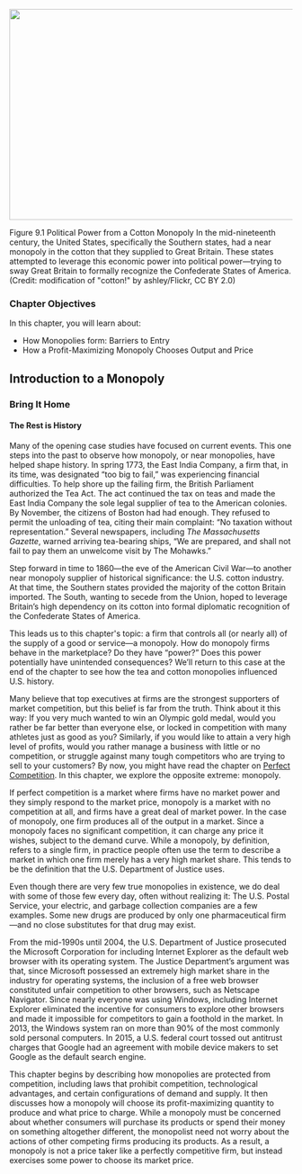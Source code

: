 ![](media/9-introduction-to-a-monopoly_rId20.jpeg){width="6.5in" height="3.908333333333333in"}

Figure 9.1 Political Power from a Cotton Monopoly In the mid-nineteenth
century, the United States, specifically the Southern states, had a near
monopoly in the cotton that they supplied to Great Britain. These states
attempted to leverage this economic power into political power---trying
to sway Great Britain to formally recognize the Confederate States of
America. (Credit: modification of \"cotton!\" by ashley/Flickr, CC BY
2.0)

### Chapter Objectives {#chapter-objectives .Heading3Grey}

In this chapter, you will learn about:

-   How Monopolies form: Barriers to Entry
-   How a Profit-Maximizing Monopoly Chooses Output and Price

## Introduction to a Monopoly

### Bring It Home {#bring-it-home .Heading3Grey}

#### The Rest is History {#the-rest-is-history .Heading4Grey}

Many of the opening case studies have focused on current events. This
one steps into the past to observe how monopoly, or near monopolies,
have helped shape history. In spring 1773, the East India Company, a
firm that, in its time, was designated "too big to fail," was
experiencing financial difficulties. To help shore up the failing firm,
the British Parliament authorized the Tea Act. The act continued the tax
on teas and made the East India Company the sole legal supplier of tea
to the American colonies. By November, the citizens of Boston had had
enough. They refused to permit the unloading of tea, citing their main
complaint: "No taxation without representation." Several newspapers,
including *The Massachusetts Gazette*, warned arriving tea-bearing
ships, "We are prepared, and shall not fail to pay them an unwelcome
visit by The Mohawks."

Step forward in time to 1860---the eve of the American Civil War---to
another near monopoly supplier of historical significance: the U.S.
cotton industry. At that time, the Southern states provided the majority
of the cotton Britain imported. The South, wanting to secede from the
Union, hoped to leverage Britain's high dependency on its cotton into
formal diplomatic recognition of the Confederate States of America.

This leads us to this chapter\'s topic: a firm that controls all (or
nearly all) of the supply of a good or service---a monopoly. How do
monopoly firms behave in the marketplace? Do they have "power?" Does
this power potentially have unintended consequences? We'll return to
this case at the end of the chapter to see how the tea and cotton
monopolies influenced U.S. history.

Many believe that top executives at firms are the strongest supporters
of market competition, but this belief is far from the truth. Think
about it this way: If you very much wanted to win an Olympic gold medal,
would you rather be far better than everyone else, or locked in
competition with many athletes just as good as you? Similarly, if you
would like to attain a very high level of profits, would you rather
manage a business with little or no competition, or struggle against
many tough competitors who are trying to sell to your customers? By now,
you might have read the chapter on [Perfect
Competition](http://openstax.org/books/principles-microeconomics-3e/pages/8-introduction-to-perfect-competition).
In this chapter, we explore the opposite extreme: monopoly.

If perfect competition is a market where firms have no market power and
they simply respond to the market price, monopoly is a market with no
competition at all, and firms have a great deal of market power. In the
case of monopoly, one firm produces all of the output in a market. Since
a monopoly faces no significant competition, it can charge any price it
wishes, subject to the demand curve. While a monopoly, by definition,
refers to a single firm, in practice people often use the term to
describe a market in which one firm merely has a very high market share.
This tends to be the definition that the U.S. Department of Justice
uses.

Even though there are very few true monopolies in existence, we do deal
with some of those few every day, often without realizing it: The U.S.
Postal Service, your electric, and garbage collection companies are a
few examples. Some new drugs are produced by only one pharmaceutical
firm---and no close substitutes for that drug may exist.

From the mid-1990s until 2004, the U.S. Department of Justice prosecuted
the Microsoft Corporation for including Internet Explorer as the default
web browser with its operating system. The Justice Department's argument
was that, since Microsoft possessed an extremely high market share in
the industry for operating systems, the inclusion of a free web browser
constituted unfair competition to other browsers, such as Netscape
Navigator. Since nearly everyone was using Windows, including Internet
Explorer eliminated the incentive for consumers to explore other
browsers and made it impossible for competitors to gain a foothold in
the market. In 2013, the Windows system ran on more than 90% of the most
commonly sold personal computers. In 2015, a U.S. federal court tossed
out antitrust charges that Google had an agreement with mobile device
makers to set Google as the default search engine.

This chapter begins by describing how monopolies are protected from
competition, including laws that prohibit competition, technological
advantages, and certain configurations of demand and supply. It then
discusses how a monopoly will choose its profit-maximizing quantity to
produce and what price to charge. While a monopoly must be concerned
about whether consumers will purchase its products or spend their money
on something altogether different, the monopolist need not worry about
the actions of other competing firms producing its products. As a
result, a monopoly is not a price taker like a perfectly competitive
firm, but instead exercises some power to choose its market price.
